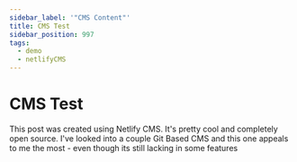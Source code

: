 ```yaml
---
sidebar_label: '"CMS Content"'
title: CMS Test
sidebar_position: 997
tags:
  - demo
  - netlifyCMS
---
```


# CMS Test

This post was created using Netlify CMS. It's pretty cool and completely open source. I've looked into a couple Git Based CMS and this one appeals to me the most - even though its still lacking in some features

